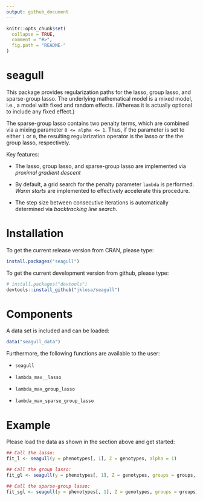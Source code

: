 ---
output: github_document
---

<!-- README.md is generated from README.Rmd. Please edit that file -->

```{r, echo = FALSE}
knitr::opts_chunk$set(
  collapse = TRUE,
  comment = "#>",
  fig.path = "README-"
)
```


# seagull

This package provides regularization paths for the lasso, group lasso, and
sparse-group lasso. The underlying mathematical model is a mixed model, i.e., a
model with fixed and random effects. (Whereas it is actually optional to include
any fixed effect.)

The sparse-group lasso contains two penalty terms, which are combined via a
mixing parameter `0 <= alpha <= 1`. Thus, if the parameter is set to either
`1` or `0`, the resulting regularization operator is the lasso or the the
group lasso, respectively.

Key features:

* The lasso, group lasso, and sparse-group lasso are implemented via
_proximal gradient descent_

* By default, a grid search for the penalty parameter `lambda` is performed.
_Warm starts_ are implemented to effectively accelerate this procedure.

* The step size between consecutive iterations is automatically determined via
_backtracking line search_.


# Installation

To get the current release version from CRAN, please type:

```{r, eval = FALSE, echo = TRUE}
install.packages("seagull")
```

To get the current development version from github, please type:

```{r, eval = FALSE, echo = TRUE}
# install.packages("devtools")
devtools::install_github("jklosa/seagull")
```


# Components

A data set is included and can be loaded:

```{r, eval = FALSE, echo = TRUE}
data("seagull_data")
```


Furthermore, the following functions are available to the user:

* `seagull`

* `lambda_max__lasso`

* `lambda_max_group_lasso`

* `lambda_max_sparse_group_lasso`


# Example

Please load the data as shown in the section above and get started:

```{r, eval = FALSE, echo = TRUE}
## Call the lasso:
fit_l <- seagull(y = phenotypes[, 1], Z = genotypes, alpha = 1)

## Call the group lasso:
fit_gl <- seagull(y = phenotypes[, 1], Z = genotypes, groups = groups, alpha = 0)

## Call the sparse-group lasso:
fit_sgl <- seagull(y = phenotypes[, 1], Z = genotypes, groups = groups)
```